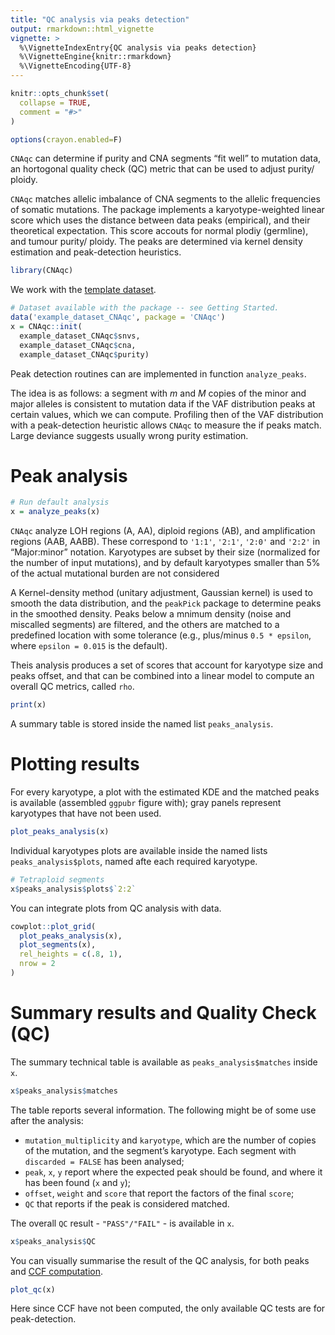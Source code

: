 ```yaml
---
title: "QC analysis via peaks detection"
output: rmarkdown::html_vignette
vignette: >
  %\VignetteIndexEntry{QC analysis via peaks detection}
  %\VignetteEngine{knitr::rmarkdown}
  %\VignetteEncoding{UTF-8}
---
```


```r
knitr::opts_chunk$set(
  collapse = TRUE,
  comment = "#>"
)

options(crayon.enabled=F)
```



`CNAqc` can determine if purity and CNA segments "fit well" to mutation data, an hortogonal quality check (QC) metric that can be used to adjust purity/ ploidy.

 `CNAqc`  matches allelic imbalance of CNA segments to the allelic frequencies of somatic mutations. The package implements a karyotype-weighted linear score which uses the distance between data peaks (empirical), and their theoretical expectation. This score accouts for normal plodiy (germline), and tumour purity/  ploidy. The peaks are determined via kernel density estimation and peak-detection heuristics.

```r
library(CNAqc)
```

We work with the [template dataset](https://caravagn.github.io/CNAqc/articles/Introduction.html). 

```r
# Dataset available with the package -- see Getting Started.
data('example_dataset_CNAqc', package = 'CNAqc')
x = CNAqc::init(
  example_dataset_CNAqc$snvs, 
  example_dataset_CNAqc$cna,
  example_dataset_CNAqc$purity)
```

Peak detection routines can are implemented in function `analyze_peaks`. 

The idea is as follows: a segment with $m$ and $M$ copies of the minor and major alleles is consistent to mutation data if the  VAF distribution peaks at certain values, which we can compute. Profiling then of the VAF distribution with a peak-detection heuristic allows `CNAqc` to measure the if peaks match. Large deviance suggests usually wrong purity estimation.

# Peak analysis

```r
# Run default analysis
x = analyze_peaks(x)
```

`CNAqc` analyze  LOH regions (A, AA), diploid regions (AB), and amplification regions (AAB, AABB). These correspond to
`'1:1'`, `'2:1'`, `'2:0'` and `'2:2'` in "Major:minor" notation. Karyotypes are subset by their size (normalized for
the number of input mutations), and by default karyotypes smaller than 5% of the actual mutational burden are not considered

A Kernel-density method (unitary adjustment, Gaussian kernel) is used to smooth the data distribution, and the `peakPick` package to determine peaks in the smoothed density.  Peaks below a mnimum 
density (noise and miscalled segments) are filtered, and the others are matched to a predefined location with some tolerance (e.g., plus/minus `0.5 * epsilon`, where `epsilon = 0.015` is the default).

Theis analysis produces a set of scores that account for karyotype size and peaks offset, and that can be combined into a linear model to compute an overall QC metrics, called `rho`. 
```r
print(x)
```

A summary table is stored inside the named list `peaks_analysis`.

# Plotting results 

For every karyotype, a plot with the estimated KDE and the matched peaks is available (assembled `ggpubr` figure with); gray panels represent karyotypes that have not been used.

```r
plot_peaks_analysis(x)
```

Individual karyotypes plots are available inside the named lists `peaks_analysis$plots`, named afte each required
karyotype.

```r
# Tetraploid segments
x$peaks_analysis$plots$`2:2`
```

You can integrate plots from QC analysis with data.
```r
cowplot::plot_grid(
  plot_peaks_analysis(x),
  plot_segments(x),
  rel_heights = c(.8, 1),
  nrow = 2
)
```

# Summary results and Quality Check (QC)

The summary technical table is available as `peaks_analysis$matches` inside `x`. 

```r
x$peaks_analysis$matches
```

The table reports several information. The following might be of some use after the analysis:

- `mutation_multiplicity` and `karyotype`, which are the number of copies of the mutation, and the segment's karyotype. Each segment with `discarded = FALSE` has been analysed;
- `peak`, `x`, `y` report where the expected peak should be found, and where it has been found (`x` and `y`);
- `offset`, `weight` and `score` that report the factors of the final `score`;
- `QC` that reports if the  peak is considered matched.

The overall `QC` result - `"PASS"/"FAIL"` - is available in `x`.
```r
x$peaks_analysis$QC
```


You can visually summarise the result of the QC analysis, for both peaks and [CCF computation](https://caravagn.github.io/CNAqc/articles/ccf_computation.html).

```r
plot_qc(x)
```
Here since CCF have not been computed, the only available QC tests are for peak-detection.

